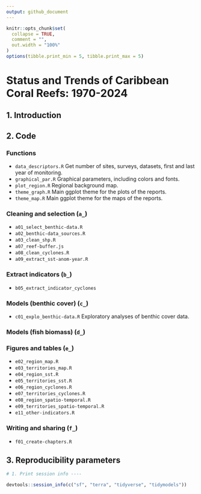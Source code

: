 ```yaml
---
output: github_document
---
```


<!-- README.md is generated from README.Rmd. Please edit that file -->

```r
knitr::opts_chunk$set(
  collapse = TRUE,
  comment = "",
  out.width = "100%"
)
options(tibble.print_min = 5, tibble.print_max = 5)
```

# **Status and Trends of Caribbean Coral Reefs: 1970-2024**


## 1. Introduction

## 2. Code

### Functions

* `data_descriptors.R` Get number of sites, surveys, datasets, first and last year of monitoring.
* `graphical_par.R` Graphical parameters, including colors and fonts.
* `plot_region.R` Regional background map.
* `theme_graph.R` Main ggplot theme for the plots of the reports.
* `theme_map.R` Main ggplot theme for the maps of the reports.

### Cleaning and selection (`a_`)

* `a01_select_benthic-data.R`
* `a02_benthic-data_sources.R`
* `a03_clean_shp.R`
* `a07_reef-buffer.js`
* `a08_clean_cyclones.R`
* `a09_extract_sst-anom-year.R`

### Extract indicators (`b_`)

* `b05_extract_indicator_cyclones`

### Models (benthic cover) (`c_`)

* `c01_explo_benthic-data.R` Exploratory analyses of benthic cover data.

### Models (fish biomass) (`d_`)


### Figures and tables (`e_`)

* `e02_region_map.R`
* `e03_territories_map.R`
* `e04_region_sst.R`
* `e05_territories_sst.R`
* `e06_region_cyclones.R` 
* `e07_territories_cyclones.R` 
* `e08_region_spatio-temporal.R`
* `e09_territories_spatio-temporal.R`
* `e11_other-indicators.R`

### Writing and sharing (`f_`)

* `f01_create-chapters.R`

## 3. Reproducibility parameters

```r

# 1. Print session info ----

devtools::session_info(c("sf", "terra", "tidyverse", "tidymodels"))

```
